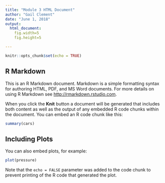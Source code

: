 ```yaml
---
title: "Module 3 HTML Document"
author: "Gail Clement"
date: "June 1, 2018"
output: 
  html_document:
    fig.width=5
    fig.height=5

---
```


```r
knitr::opts_chunk$set(echo = TRUE)
```

## R Markdown{#nextsteps .emphasized}

This is an R Markdown document. Markdown is a simple formatting syntax for authoring HTML, PDF, and MS Word documents. For more details on using R Markdown see <http://rmarkdown.rstudio.com>.

When you click the **Knit** button a document will be generated that includes both content as well as the output of any embedded R code chunks within the document. You can embed an R code chunk like this:

```r
summary(cars)
```

## Including Plots

You can also embed plots, for example:

```r
plot(pressure)
```

Note that the `echo = FALSE` parameter was added to the code chunk to prevent printing of the R code that generated the plot.
